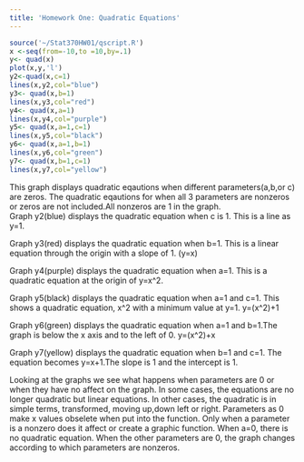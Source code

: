 ```yaml
---
title: 'Homework One: Quadratic Equations'
---
```


```r
source('~/Stat370HW01/qscript.R')
x <-seq(from=-10,to =10,by=.1)
y<- quad(x)
plot(x,y,'l')
y2<-quad(x,c=1)
lines(x,y2,col="blue")
y3<- quad(x,b=1)
lines(x,y3,col="red")
y4<- quad(x,a=1)
lines(x,y4,col="purple")
y5<- quad(x,a=1,c=1)
lines(x,y5,col="black")
y6<- quad(x,a=1,b=1)
lines(x,y6,col="green")
y7<- quad(x,b=1,c=1)
lines(x,y7,col="yellow")
```


This graph displays quadratic eqautions when different parameters(a,b,or c) are zeros. The quadratic eqautions for when all 3 parameters are nonzeros or zeros are not included.All nonzeros are 1 in the graph.  
Graph y2(blue) displays the quadratic equation when c is 1. This is a line as y=1. 

Graph y3(red) displays the quadratic equation when b=1. This is a linear equation through the origin with a slope of 1. (y=x)

Graph y4(purple) displays the quadratic equation when a=1. This is a quadratic equation at the origin of y=x^2.

Graph y5(black) displays the quadratic equation when a=1 and c=1. This shows a quadratic equation, x^2 with a minimum value at y=1. y=(x^2)+1

Graph y6(green) displays the quadratic equation when a=1 and b=1.The graph is below the x axis and to the left of 0. y=(x^2)+x

Graph y7(yellow) displays the quadratic equation when b=1 and c=1. The equation becomes y=x+1.The slope is 1 and the intercept is 1. 


Looking at the graphs we see what happens when parameters are 0 or when they have no affect on the graph. In some cases, the equations are no longer quadratic but linear equations. In other cases, the quadratic is in simple terms, transformed, moving up,down left or right. Parameters as 0 make x values obselete when put into the function. Only when a parameter is a nonzero does it affect or create a graphic function. When a=0, there is no quadratic equation. When the other parameters are 0, the graph changes according to which parameters are nonzeros.


